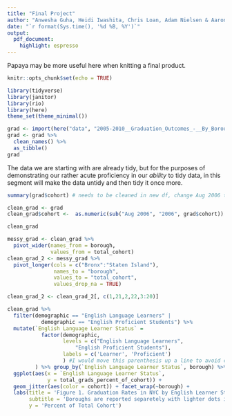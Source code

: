```yaml
---
title: "Final Project"
author: "Anwesha Guha, Heidi Iwashita, Chris Loan, Adam Nielsen & Aaron Rothbart"
date: "`r format(Sys.time(), '%d %B, %Y')`"
output: 
  pdf_document:
    highlight: espresso
---
```


Papaya may be more useful here when knitting a final product. 

```r
knitr::opts_chunk$set(echo = TRUE)
```

```r
library(tidyverse)
library(janitor)
library(rio)
library(here)
theme_set(theme_minimal())
```

```r
grad <- import(here("data", "2005-2010__Graduation_Outcomes_-__By_Borough.csv"))
grad <- grad %>% 
  clean_names() %>% 
  as_tibble()
grad
```
The data we are starting with are already tidy, but for the purposes of demonstrating our rather acute proficiency in our _ability_ to tidy data, in this segment will make the data untidy and then tidy it once more.

```r

summary(grad$cohort) # needs to be cleaned in new df, change Aug 2006 to 2006

clean_grad <- grad
clean_grad$cohort <-  as.numeric(sub("Aug 2006", "2006", grad$cohort))

clean_grad

messy_grad <- clean_grad %>% 
  pivot_wider(names_from = borough,
              values_from = total_cohort)
clean_grad_2 <- messy_grad %>% 
  pivot_longer(cols = c("Bronx":"Staten Island"),
               names_to = "borough",
               values_to = "total_cohort",
               values_drop_na = TRUE)

clean_grad_2 <- clean_grad_2[, c(1,21,2,22,3:20)]
```

```r
clean_grad %>% 
  filter(demographic == "English Language Learners" | 
           demographic == "English Proficient Students") %>% 
  mutate(`English Language Learner Status` = 
           factor(demographic, 
                  levels = c("English Language Learners", 
                      "English Proficient Students"), 
                  labels = c('Learner', 'Proficient')
                  ) #I would move this parenthesis up a line to avoid confusion.
         ) %>% group_by(`English Language Learner Status`, borough) %>% #I would move the parenthesis at the beginning of this line of code up one line along with the pipe to avoid any confusion. 
  ggplot(aes(x = `English Language Learner Status`, 
             y = total_grads_percent_of_cohort)) +
  geom_jitter(aes(color = cohort)) + facet_wrap(~borough) + 
  labs(title = 'Figure 1. Graduation Rates in NYC by English Learner Status',
       subtitle = 'Boroughs are reported separetely with lighter dots indicating more recent years',
       y = 'Percent of Total Cohort')
```

